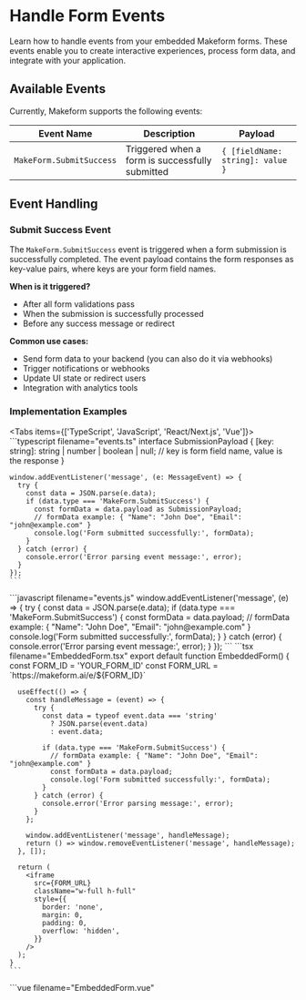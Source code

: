 
# Handle Form Events

Learn how to handle events from your embedded Makeform forms. These events enable you to create interactive experiences, process form data, and integrate with your application.

## Available Events

Currently, Makeform supports the following events:

| Event Name | Description | Payload |
|------------|-------------|---------|
| `MakeForm.SubmitSuccess` | Triggered when a form is successfully submitted | `{ [fieldName: string]: value }` |

## Event Handling

### Submit Success Event

The `MakeForm.SubmitSuccess` event is triggered when a form submission is successfully completed. The event payload contains the form responses as key-value pairs, where keys are your form field names.

**When is it triggered?**
- After all form validations pass
- When the submission is successfully processed
- Before any success message or redirect

**Common use cases:**
- Send form data to your backend (you can also do it via webhooks)
- Trigger notifications or webhooks
- Update UI state or redirect users
- Integration with analytics tools

### Implementation Examples

<Tabs items={['TypeScript', 'JavaScript', 'React/Next.js', 'Vue']}>
  <Tab>
    ```typescript filename="events.ts"
    interface SubmissionPayload {
      [key: string]: string | number | boolean | null;  // key is form field name, value is the response
    }

    window.addEventListener('message', (e: MessageEvent) => {
      try {
        const data = JSON.parse(e.data);
        if (data.type === 'MakeForm.SubmitSuccess') {
          const formData = data.payload as SubmissionPayload;
          // formData example: { "Name": "John Doe", "Email": "john@example.com" }
          console.log('Form submitted successfully:', formData);
        }
      } catch (error) {
        console.error('Error parsing event message:', error);
      }
    });
    ```
  </Tab>
  <Tab>
    ```javascript filename="events.js"
    window.addEventListener('message', (e) => {
      try {
        const data = JSON.parse(e.data);
        if (data.type === 'MakeForm.SubmitSuccess') {
          const formData = data.payload;
          // formData example: { "Name": "John Doe", "Email": "john@example.com" }
          console.log('Form submitted successfully:', formData);
        }
      } catch (error) {
        console.error('Error parsing event message:', error);
      }
    });
    ```
  </Tab>
  <Tab>
    ```tsx filename="EmbeddedForm.tsx"
    export default function EmbeddedForm() {
      const FORM_ID = 'YOUR_FORM_ID'
      const FORM_URL = `https://makeform.ai/e/${FORM_ID}`

      useEffect(() => {
        const handleMessage = (event) => {
          try {
            const data = typeof event.data === 'string'
              ? JSON.parse(event.data)
              : event.data;

            if (data.type === 'MakeForm.SubmitSuccess') {
              // formData example: { "Name": "John Doe", "Email": "john@example.com" }
              const formData = data.payload;
              console.log('Form submitted successfully:', formData);
            }
          } catch (error) {
            console.error('Error parsing message:', error);
          }
        };

        window.addEventListener('message', handleMessage);
        return () => window.removeEventListener('message', handleMessage);
      }, []);

      return (
        <iframe
          src={FORM_URL}
          className="w-full h-full"
          style={{
            border: 'none',
            margin: 0,
            padding: 0,
            overflow: 'hidden',
          }}
        />
      );
    }
    ```
  </Tab>
  <Tab>
    ```vue filename="EmbeddedForm.vue"
    <template>
      <iframe
        :src="formUrl"
        class="w-full h-full"
        :style="{
          border: 'none',
          margin: 0,
          padding: 0,
          overflow: 'hidden'
        }"
      />
    </template>

    <script setup>
    import { onMounted, onUnmounted } from 'vue'

    const FORM_ID = 'YOUR_FORM_ID'
    const formUrl = `https://makeform.ai/e/${FORM_ID}`

    const handleMessage = (event) => {
      try {
        const data = typeof event.data === 'string'
          ? JSON.parse(event.data)
          : event.data

        if (data.type === 'MakeForm.SubmitSuccess') {
          // formData example: { "Name": "John Doe", "Email": "john@example.com" }
          const formData = data.payload
          console.log('Form submitted successfully:', formData)
        }
      } catch (error) {
        console.error('Error parsing message:', error)
      }
    }

    onMounted(() => {
      window.addEventListener('message', handleMessage)
    })

    onUnmounted(() => {
      window.removeEventListener('message', handleMessage)
    })
    </script>
    ```
  </Tab>
</Tabs>

## Best Practices

1. **Always Clean Up Event Listeners**
   - Remove event listeners when components unmount
   - Avoid memory leaks in single-page applications

2. **Error Handling**
   - Wrap event handling in try-catch blocks
   - Validate event data before processing
   - Log errors for debugging

3. **Security Considerations**
   - Validate the event origin
   - Sanitize form data before using it
   - Don't store sensitive information in client-side code

## Coming Soon

We're working on additional events to give you more control over your forms:
- Form Load Event
- Page Navigation Events
- Validation Events
- And more!

<Callout type="info">
  Stay tuned for updates! We'll be adding more events based on developer feedback and common use cases.
</Callout>
